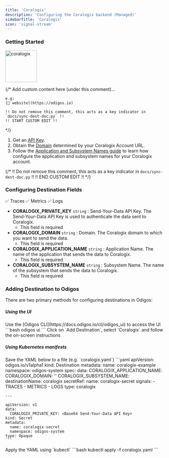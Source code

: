 ```yaml
---
title: 'Coralogix'
description: 'Configuring the Coralogix backend (Managed)'
sidebarTitle: 'Coralogix'
icon: 'signal-stream'
---
```


### Getting Started

<img src='https://d15jtxgb40qetw.cloudfront.net/coralogix.svg' alt='coralogix' width="100" height="100" className="not-prose" />

{/*
    Add custom content here (under this comment)...

    e.g:
    [🔗 website](https://odigos.io)

    !! Do not remove this comment, this acts as a key indicator in `docs/sync-dest-doc.py` !!
    !! START CUSTOM EDIT !!
*/}

1. Get an [API Key](https://coralogix.com/docs/send-your-data-api-key/).
2. Obtain the [Domain](https://coralogix.com/docs/coralogix-domain/) determined by your Coralogix Account URL.
3. Follow the [Application and Subsystem Names guide](https://coralogix.com/docs/application-and-subsystem-names/) to learn how configure the application and subsystem names for your Coralogix account.

{/*
    !! Do not remove this comment, this acts as a key indicator in `docs/sync-dest-doc.py` !!
    !! END CUSTOM EDIT !!
*/}

### Configuring Destination Fields

<Accordion title="Supported Signals:">
  ✅ Traces
  ✅ Metrics
  ✅ Logs
</Accordion>

- **CORALOGIX_PRIVATE_KEY** `string` : Send-Your-Data API Key. The Send-Your-Data API Key is used to authenticate the data sent to Coralogix.
  - This field is required
- **CORALOGIX_DOMAIN** `string` : Domain. The Coralogix domain to which you want to send the data.
  - This field is required
- **CORALOGIX_APPLICATION_NAME** `string` : Application Name. The name of the application that sends the data to Coralogix.
  - This field is required
- **CORALOGIX_SUBSYSTEM_NAME** `string` : Subsystem Name. The name of the subsystem that sends the data to Coralogix.
  - This field is required

### Adding Destination to Odigos

There are two primary methods for configuring destinations in Odigos:

##### **Using the UI**

<Steps>
  <Step>
    Use the [Odigos CLI](https://docs.odigos.io/cli/odigos_ui) to access the UI
    ```bash
    odigos ui
    ```
  </Step>
  <Step>
    Click on `Add Destination`, select `Coralogix` and follow the on-screen instructions
  </Step>
</Steps>

##### **Using Kubernetes manifests**

<Steps>
  <Step>
    Save the YAML below to a file (e.g. `coralogix.yaml`)
    ```yaml
    apiVersion: odigos.io/v1alpha1
    kind: Destination
    metadata:
      name: coralogix-example
      namespace: odigos-system
    spec:
      data:
        CORALOGIX_APPLICATION_NAME: <Application Name>
        CORALOGIX_DOMAIN: '<Domain (options: [coralogix.com, eu2.coralogix.com, coralogix.us,
          cx498.coralogix.com, coralogix.in, coralogixsg.com])>'
        CORALOGIX_SUBSYSTEM_NAME: <Subsystem Name>
      destinationName: coralogix
      secretRef:
        name: coralogix-secret
      signals:
      - TRACES
      - METRICS
      - LOGS
      type: coralogix

    ---

    apiVersion: v1
    data:
      CORALOGIX_PRIVATE_KEY: <Base64 Send-Your-Data API Key>
    kind: Secret
    metadata:
      name: coralogix-secret
      namespace: odigos-system
    type: Opaque
    ```
  </Step>
  <Step>
    Apply the YAML using `kubectl`
    ```bash
    kubectl apply -f coralogix.yaml
    ```
  </Step>
</Steps>